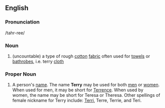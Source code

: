 ==English==
===Pronunciation===
/tahr-ree/

===Noun===
#(uncountable) a type of rough [[cotton]] [[fabric]] often used for [[towel]]s or [[bathrobe]]s, i.e. terry [[cloth]]

===Proper Noun===
# A person's [[name]].  The name '''Terry''' may be used for both [[men]] or [[women]].  When used for men, it may be short for [[Terrence]].  When used by women, the name may be short for Teresa or Theresa. Other spellings of female nickname for Terry include: [[Terri]], Terre, Terrie, and Teri.